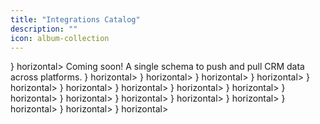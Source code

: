 ```yaml
---
title: "Integrations Catalog"
description: ""
icon: album-collection
---
```



<Tabs>
  <Tab title="ATS">
    <CardGroup cols={2}>
    <Card title="Ashby" href="/integrations/ats/ashby/index" icon={
      <img src="https://images.ctfassets.net/p03bi75xct27/2tVvkghDdMJxzkMca2QLnr/31b520c5e07db0103948af171fb54e99/ashby_logo_square.jpeg?q=80&fm=webp&w=2048" />
    } horizontal>
    </Card>
  </CardGroup>
  </Tab>
  <Tab title="Accounting">
    Coming soon!
  </Tab>
  <Tab title="CRM">
  A single schema to push and pull CRM data across platforms.
    <CardGroup cols={2}>
  <Card title="Hubspot" href="/integrations/crm/hubspot/index" icon={
    <img src="https://assets-global.website-files.com/6421a177cdeeaf3c6791b745/64d61202dd99e63d40d446f6_hubspot%20logo.png" />
  } horizontal>
  </Card>
  <Card title="Close" href="/integrations/crm/close/index"  icon={
        <img src="https://encrypted-tbn0.gstatic.com/images?q=tbn:ANd9GcTEH77yPBUkStmoc1ZtgJS4XeBmQiaq_Q1vgF5oerOGbg&s" />
  } horizontal>
  </Card>
  <Card title="Attio" href="/integrations/crm/attio/index" icon={
        <img src="https://encrypted-tbn0.gstatic.com/images?q=tbn:ANd9GcSJWZsShi0G6mZ451MngEvQrmJ2JIGH-AF8JyFU-q-n3w&s"  />
  } horizontal>
  </Card>
  <Card title="Zoho" href="/integrations/crm/zoho/index"  icon={
        <img src="https://assets-global.website-files.com/64f68d43d25e5962af5f82dd/64f68d43d25e5962af5f9812_64ad8bbe47c78358489b29fc_645e3ccf636a8d659f320e25_Group%25252012.png"  />
  } horizontal>
  </Card>
  <Card title="Pipedrive" href="/integrations/crm/pipedrive/index" icon={
        <img src="https://asset.brandfetch.io/idZG_U1qqs/ideqSFbb2E.jpeg"/>
  } horizontal>
  </Card>
  <Card title="Zendesk" href="/integrations/crm/zendesk/index" icon={
        <img src="https://encrypted-tbn0.gstatic.com/images?q=tbn:ANd9GcRNKVceZGVM7PbARp_2bjdOICUxlpS5B29UYlurvh6Z2Q&s"/>
  } horizontal>
  </Card>
</CardGroup>
  </Tab>
  <Tab title="Ecommerce">
    <CardGroup cols={2}>
  <Card title="Shopify" href="/integrations/ecommerce/shopify/index" icon={
    <img src="https://cdn.freebiesupply.com/logos/large/2x/shopify-logo-png-transparent.png" />
  } horizontal>
  </Card>
  <Card title="Amazon" href="/integrations/ecommerce/amazon/index" icon={
    <img src="https://cdn.vectorstock.com/i/500p/39/87/astana-kazakhstan-20-july-2020-amazon-icon-vector-34243987.jpg" />
  } horizontal>
  </Card>
  <Card title="Squarespace" href="/integrations/ecommerce/sqaurespace/index" icon={
    <img src="https://encrypted-tbn0.gstatic.com/images?q=tbn:ANd9GcTu9U-j_3EMYlKtu5dRaTl6ejitL2X6lz3pYg&s" />
  } horizontal>
  </Card>
  <Card title="Woocommerce" href="/integrations/ecommerce/woocommerce/index" icon={
    <img src="https://encrypted-tbn0.gstatic.com/images?q=tbn:ANd9GcSHiusc7S5-BoiU1YKCztJMv_Qj7wlim4TwbA&s" />
  } horizontal>
  </Card>
</CardGroup>
  </Tab>
    <Tab title="File Storage">
    <CardGroup cols={2}>
  <Card title="Box" href="/integrations/filestorage/box/index" icon={
    <img src="https://gdm-catalog-fmapi-prod.imgix.net/ProductLogo/95b201e8-845a-4064-a9b2-a8eb49d19ca3.png?w=128&h=128&fit=max&dpr=3&auto=format&q=50" />
  } horizontal>
  </Card>
</CardGroup>

  </Tab>
  <Tab title="Ticketing">
    <CardGroup cols={2}>
  <Card title="Zendesk" href="/integrations/ticketing/zendesk/index" icon={
    <img src="https://encrypted-tbn0.gstatic.com/images?q=tbn:ANd9GcRNKVceZGVM7PbARp_2bjdOICUxlpS5B29UYlurvh6Z2Q&s" />
  } horizontal>
  </Card>
  <Card title="Front" href="/integrations/ticketing/front/index" icon={
        <img src="https://i.pinimg.com/originals/43/a2/43/43a24316bd773798c7638ad98521eb81.png" />
  } horizontal>
  </Card>
  <Card title="Gitlab" href="/integrations/ticketing/gitlab/index" icon={
        <img src="https://asset.brandfetch.io/idw382nG0m/idVn6myaqy.png"  />
  } horizontal>
  </Card>
  <Card title="Jira" href="/integrations/ticketing/jira/index" icon={
        <img src="https://seeklogo.com/images/J/jira-logo-FD39F795A7-seeklogo.com.png"  />
  } horizontal>
  </Card>
  <Card title="Github" href="/integrations/ticketing/github/index" icon={
        <img src="https://encrypted-tbn0.gstatic.com/images?q=tbn:ANd9GcRqz0aID6B-InxK_03P7tCtqpXNXdawBcro67CyEE0I5g&s"  />
  } horizontal>
  </Card>
</CardGroup>
  </Tab>

  <Tab title="HRIS">
    <CardGroup cols={2}>
      <Card title="Gusto" href="/integrations/hris/gusto/index" icon={
        <img src="https://cdn.runalloy.com/landing/uploads-new/Gusto_Logo_67ca008403.png" />
      } horizontal>
      </Card>
    </CardGroup>
  </Tab>

</Tabs>




